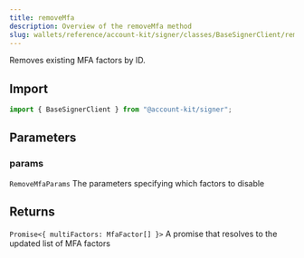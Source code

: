 ```yaml
---
title: removeMfa
description: Overview of the removeMfa method
slug: wallets/reference/account-kit/signer/classes/BaseSignerClient/removeMfa
---
```


Removes existing MFA factors by ID.

## Import

```ts
import { BaseSignerClient } from "@account-kit/signer";
```

## Parameters

### params

`RemoveMfaParams`
The parameters specifying which factors to disable

## Returns

`Promise<{ multiFactors: MfaFactor[] }>`
A promise that resolves to the updated list of MFA factors
